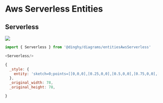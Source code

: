 
# Aws Serverless Entities


## Serverless

<Tabs>
  <TabItem value="Preview">

![](./serverless.png#drawio)

  </TabItem>
  <TabItem value="Usage">
    
```js
import { Serverless } from '@dinghy/diagrams/entitiesAwsServerless'

<Serverless/>
```

  </TabItem>
  <TabItem value="Definition">
    
```js
{
  _style: {
    entity: 'sketch=0;points=[[0,0,0],[0.25,0,0],[0.5,0,0],[0.75,0,0],[1,0,0],[0,1,0],[0.25,1,0],[0.5,1,0],[0.75,1,0],[1,1,0],[0,0.25,0],[0,0.5,0],[0,0.75,0],[1,0.25,0],[1,0.5,0],[1,0.75,0]];outlineConnect=0;fontColor=#232F3E;fillColor=#8C4FFF;strokeColor=#ffffff;dashed=0;verticalLabelPosition=bottom;verticalAlign=top;align=center;html=1;fontSize=12;fontStyle=0;aspect=fixed;shape=mxgraph.aws4.resourceIcon;resIcon=mxgraph.aws4.serverless;',
  },
  _original_width: 78,
  _original_height: 78,

}
```

  </TabItem>
</Tabs>

